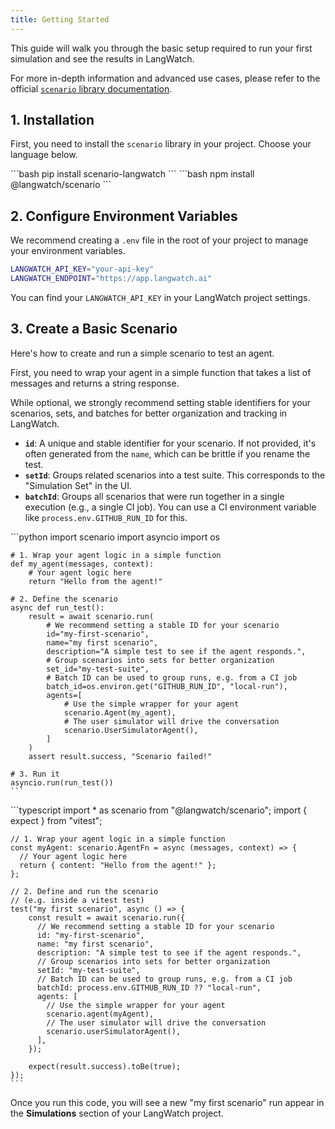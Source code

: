```yaml
---
title: Getting Started
---
```



This guide will walk you through the basic setup required to run your first simulation and see the results in LangWatch.

For more in-depth information and advanced use cases, please refer to the official [`scenario` library documentation](https://github.com/langwatch/scenario).

## 1. Installation

First, you need to install the `scenario` library in your project. Choose your language below.

<Tabs>
  <Tab title="Python">
    ```bash
    pip install scenario-langwatch
    ```
  </Tab>
  <Tab title="TypeScript">
    ```bash
    npm install @langwatch/scenario
    ```
  </Tab>
</Tabs>


## 2. Configure Environment Variables

We recommend creating a `.env` file in the root of your project to manage your environment variables.

```bash title=".env"
LANGWATCH_API_KEY="your-api-key"
LANGWATCH_ENDPOINT="https://app.langwatch.ai"
```

You can find your `LANGWATCH_API_KEY` in your LangWatch project settings.


## 3. Create a Basic Scenario

Here's how to create and run a simple scenario to test an agent.

First, you need to wrap your agent in a simple function that takes a list of messages and returns a string response.

While optional, we strongly recommend setting stable identifiers for your scenarios, sets, and batches for better organization and tracking in LangWatch.

-   **`id`**: A unique and stable identifier for your scenario. If not provided, it's often generated from the `name`, which can be brittle if you rename the test.
-   **`setId`**: Groups related scenarios into a test suite. This corresponds to the "Simulation Set" in the UI.
-   **`batchId`**: Groups all scenarios that were run together in a single execution (e.g., a single CI job). You can use a CI environment variable like `process.env.GITHUB_RUN_ID` for this.

<Tabs>
  <Tab title="Python">
    ```python
    import scenario
    import asyncio
    import os

    # 1. Wrap your agent logic in a simple function
    def my_agent(messages, context):
        # Your agent logic here
        return "Hello from the agent!"

    # 2. Define the scenario
    async def run_test():
        result = await scenario.run(
            # We recommend setting a stable ID for your scenario
            id="my-first-scenario",
            name="my first scenario",
            description="A simple test to see if the agent responds.",
            # Group scenarios into sets for better organization
            set_id="my-test-suite",
            # Batch ID can be used to group runs, e.g. from a CI job
            batch_id=os.environ.get("GITHUB_RUN_ID", "local-run"),
            agents=[
                # Use the simple wrapper for your agent
                scenario.Agent(my_agent),
                # The user simulator will drive the conversation
                scenario.UserSimulatorAgent(),
            ]
        )
        assert result.success, "Scenario failed!"

    # 3. Run it
    asyncio.run(run_test())
    ```
  </Tab>
  <Tab title="TypeScript">
    ```typescript
    import * as scenario from "@langwatch/scenario";
    import { expect } from "vitest";

    // 1. Wrap your agent logic in a simple function
    const myAgent: scenario.AgentFn = async (messages, context) => {
      // Your agent logic here
      return { content: "Hello from the agent!" };
    };

    // 2. Define and run the scenario
    // (e.g. inside a vitest test)
    test("my first scenario", async () => {
        const result = await scenario.run({
          // We recommend setting a stable ID for your scenario
          id: "my-first-scenario",
          name: "my first scenario",
          description: "A simple test to see if the agent responds.",
          // Group scenarios into sets for better organization
          setId: "my-test-suite",
          // Batch ID can be used to group runs, e.g. from a CI job
          batchId: process.env.GITHUB_RUN_ID ?? "local-run",
          agents: [
            // Use the simple wrapper for your agent
            scenario.agent(myAgent),
            // The user simulator will drive the conversation
            scenario.userSimulatorAgent(),
          ],
        });

        expect(result.success).toBe(true);
    });
    ```
  </Tab>
</Tabs>

Once you run this code, you will see a new "my first scenario" run appear in the **Simulations** section of your LangWatch project. 
